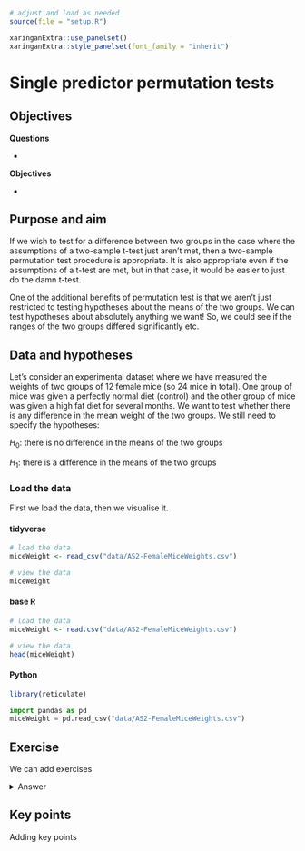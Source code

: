```r
# adjust and load as needed
source(file = "setup.R")

xaringanExtra::use_panelset()
xaringanExtra::style_panelset(font_family = "inherit")
```

# Single predictor permutation tests

## Objectives
:::objectives
**Questions**

- 

**Objectives**

- 
:::

## Purpose and aim
If we wish to test for a difference between two groups in the case where the assumptions of a two-sample t-test just aren’t met, then a two-sample permutation test procedure is appropriate. It is also appropriate even if the assumptions of a t-test are met, but in that case, it would be easier to just do the damn t-test.

One of the additional benefits of permutation test is that we aren’t just restricted to testing hypotheses about the means of the two groups. We can test hypotheses about absolutely anything we want! So, we could see if the ranges of the two groups differed significantly etc.


## Data and hypotheses
Let’s consider an experimental dataset where we have measured the weights of two groups of 12 female mice (so 24 mice in total). One group of mice was given a perfectly normal diet (control) and the other group of mice was given a high fat diet for several months. We want to test whether there is any difference in the mean weight of the two groups. We still need to specify the hypotheses:

$H_0$: there is no difference in the means of the two groups

$H_1$: there is a difference in the means of the two groups

### Load the data {.panelset}
First we load the data, then we visualise it.

#### tidyverse {.unnumbered}

```r
# load the data
miceWeight <- read_csv("data/AS2-FemaleMiceWeights.csv")

# view the data
miceWeight
```

#### base R {.unnumbered}

```r
# load the data
miceWeight <- read.csv("data/AS2-FemaleMiceWeights.csv")

# view the data
head(miceWeight)
```

#### Python {.unnumbered}

```r
library(reticulate)
```

```python
import pandas as pd
miceWeight = pd.read_csv("data/AS2-FemaleMiceWeights.csv")
```

## Exercise
:::exercise
We can add exercises

<details><summary>Answer</summary>
With answers
</details>
:::

## Key points

:::keypoints
Adding key points
:::
